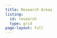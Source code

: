 ```yaml
---
title: Research Areas
listing:
  id: research
  type: grid
page-layout: full
---
```


<!-- <style> -->
<!--   body { -->
<!--   background-image: url('images/chalkboard_sm.jpg'); -->
<!--   background-size: cover; -->
<!--   background-repeat: no-repeat; -->
<!-- } -->

<!-- </style> -->
